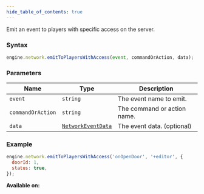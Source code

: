 ```yaml
---
hide_table_of_contents: true
---
```



Emit an event to players with specific access on the server.

### Syntax

```js
engine.network.emitToPlayersWithAccess(event, commandOrAction, data);
```

### Parameters

| Name              | Type                                              | Description                 |
| ----------------- | ------------------------------------------------- | --------------------------- |
| `event`           | `string`                                          | The event name to emit.     |
| `commandOrAction` | `string`                                          | The command or action name. |
| `data`            | [`NetworkEventData`](/sdk/types/NetworkEventData) | The event data. (optional)  |

### Example

```js
engine.network.emitToPlayersWithAccess('onOpenDoor', '+editor', {
  doorId: 1,
  status: true,
});
```

**Available on:** <ClientTag /> <ServerTag />
